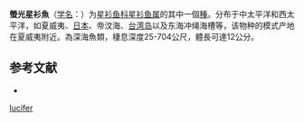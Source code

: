 {{Speciesbox
| name = 螢光星衫魚
| status = NE
| status_system = IUCN3.1
| image = 
| genus = Astronesthes
| species = lucifer
| authority = [[Gilbert|Gilbert]], 1905
| synonyms = 
}}

'''螢光星衫魚'''（[[学名|学名]]：{{lang|la|''Astronesthes lucifer''}}）为[[星衫鱼科|星衫鱼科]][[星衫鱼属|星衫鱼属]]的其中一個[[種|種]]。分布于中太平洋和西太平洋，如夏威夷、[[日本|日本]]、帝汶海、[[台湾岛|台湾岛]]以及东海冲绳海槽等，该物种的模式产地在夏威夷附近。為深海魚類，棲息深度25-704公尺，體長可達12公分。

== 参考文献 ==
{{refbegin}}
*{{FishBase_species|genus=Astronesthes|species=lucifer|year=2012|month=2}}
{{refend}}
{{Taxonbar|from=Q1039020}}

[[Category:星衫魚屬|lucifer]]